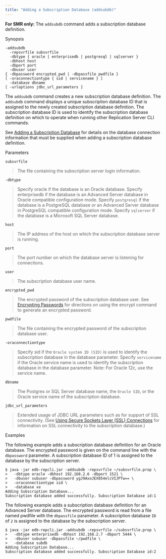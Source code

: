 ```yaml
---
title: "Adding a Subscription Database (addsubdb)"
---
```


<div id="adding_subscription_db" class="registered_link"></div>

**For SMR only:** The `addsubdb` command adds a subscription database definition.

Synopsis

```text
-addsubdb
  -repsvrfile subsvrfile
  -dbtype { oracle | enterprisedb | postgresql | sqlserver }
  -dbhost host
  -dbport port
  -dbuser user
{ -dbpassword encrypted_pwd | -dbpassfile pwdfile }
[ -oraconnectiontype { sid | servicename } ]
  -database dbname
[ -urloptions jdbc_url_parameters ]
```

The `addsubdb` command creates a new subscription database definition. The `addsubdb` command displays a unique subscription database ID that is assigned to the newly created subscription database definition. The subscription database ID is used to identify the subscription database definition on which to operate when running other Replication Server CLI commands.

See [Adding a Subscription Database](../../05_smr_operation/03_creating_subscription/02_adding_subscription_database/#adding_subscription_database) for details on the database connection information that must be supplied when adding a subscription database definition.

Parameters

`subsvrfile`

> The file containing the subscription server login information.

`-dbtype`

> Specify oracle if the database is an Oracle database. Specify enterprisedb if the database is an Advanced Server database in Oracle compatible configuration mode. Specify `postgresql` if the database is a PostgreSQL database or an Advanced Server database in PostgreSQL compatible configuration mode. Specify `sqlserver` if the database is a Microsoft SQL Server database.

`host`

> The IP address of the host on which the subscription database server is running.

`port`

> The port number on which the database server is listening for connections.

`user`

> The subscription database user name.

`encrypted_pwd`

> The encrypted password of the subscription database user. See [Encrypting Passwords](04_encrypt_password/#encrypt_password) for directions on using the encrypt command to generate an encrypted password.

`pwdfile`

> The file containing the encrypted password of the subscription database user.

`-oraconnectiontype`

> Specify sid if the `Oracle system ID (SID)` is used to identify the subscription database in the database parameter. Specify `servicename` if the Oracle service name is used to identify the subscription database in the database parameter. Note: For Oracle 12c, use the service name.

`dbname`

> The Postgres or SQL Server database name, the `Oracle SID`, or the Oracle service name of the subscription database.

`jdbc_url_parameters`

> Extended usage of JDBC URL parameters such as for support of SSL connectivity. (See [Using Secure Sockets Layer (SSL) Connections](../../07_common_operations/11_using_ssl_connections/#using_ssl_connections) for information on SSL connectivity to the subscription database.)

Examples

The following example adds a subscription database definition for an Oracle database. The encrypted password is given on the command line with the `dbpassword` parameter. A subscription database ID of 1 is assigned to the database by the subscription server.

```text
$ java -jar edb-repcli.jar -addsubdb -repsvrfile ~/subsvrfile.prop \
>   -dbtype oracle -dbhost 192.168.2.6 -dbport 1521 \
>   -dbuser subuser -dbpassword ygJ9AxoJEX854elcVIJPTw== \
>   -oraconnectiontype sid \
>   -database xe
Adding Subscription Database...
Subscription database added successfully. Subscription Database id:1
```

The following example adds a subscription database definition for an Advanced Server database. The encrypted password is read from a file named pwdfile with the `dbpassfile` parameter. A subscription database `ID` of `2` is assigned to the database by the subscription server.

```text
$ java -jar edb-repcli.jar -addsubdb -repsvrfile ~/subsvrfile.prop \
>   -dbtype enterprisedb -dbhost 192.168.2.7 -dbport 5444 \
>   -dbuser subuser -dbpassfile ~/pwdfile \
>   -database subdb
Adding Subscription Database...
Subscription database added successfully. Subscription Database id:2
```
